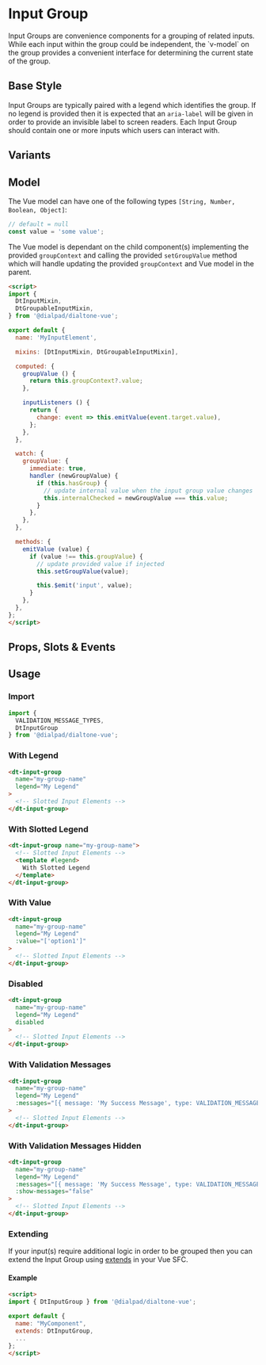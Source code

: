 
# Input Group

<Subtitle>
  Input Groups are convenience components for a grouping of related inputs. While each input within the group
  could be independent, the `v-model` on the group provides a convenient interface for determining the current state of
  the group.
</Subtitle>

## Base Style

Input Groups are typically paired with a legend which identifies the group. If no legend is provided then it is
expected that an `aria-label` will be given in order to provide an invisible label to screen readers. Each Input
Group should contain one or more inputs which users can interact with.

<Canvas>
  <Story id="forms-input-group--default" />
</Canvas>

## Variants

<Canvas>
  <Story id="forms-input-group--variants" />
</Canvas>

## Model

The Vue model can have one of the following types `[String, Number, Boolean, Object]`:

```js
// default = null
const value = 'some value';
```

The Vue model is dependant on the child component(s) implementing the provided `groupContext` and calling the provided
`setGroupValue` method which will handle updating the provided `groupContext` and Vue model in the parent.

```html
<script>
import {
  DtInputMixin,
  DtGroupableInputMixin,
} from '@dialpad/dialtone-vue';

export default {
  name: 'MyInputElement',

  mixins: [DtInputMixin, DtGroupableInputMixin],

  computed: {
    groupValue () {
      return this.groupContext?.value;
    },

    inputListeners () {
      return {
        change: event => this.emitValue(event.target.value),
      };
    },
  },

  watch: {
    groupValue: {
      immediate: true,
      handler (newGroupValue) {
        if (this.hasGroup) {
          // update internal value when the input group value changes
          this.internalChecked = newGroupValue === this.value;
        }
      },
    },
  },

  methods: {
    emitValue (value) {
      if (value !== this.groupValue) {
        // update provided value if injected
        this.setGroupValue(value);

        this.$emit('input', value);
      }
    },
  },
};
</script>
```

## Props, Slots & Events

<ArgsTable of={DtInputGroup} />

## Usage

### Import

```jsx
import {
  VALIDATION_MESSAGE_TYPES,
  DtInputGroup
} from '@dialpad/dialtone-vue';
```

### With Legend

```html
<dt-input-group
  name="my-group-name"
  legend="My Legend"
>
  <!-- Slotted Input Elements -->
</dt-input-group>
```

### With Slotted Legend

```html
<dt-input-group name="my-group-name">
  <!-- Slotted Input Elements -->
  <template #legend>
    With Slotted Legend
  </template>
</dt-input-group>
```

### With Value

```html
<dt-input-group
  name="my-group-name"
  legend="My Legend"
  :value="['option1']"
>
  <!-- Slotted Input Elements -->
</dt-input-group>
```

### Disabled

```html
<dt-input-group
  name="my-group-name"
  legend="My Legend"
  disabled
>
  <!-- Slotted Input Elements -->
</dt-input-group>
```

### With Validation Messages

```html
<dt-input-group
  name="my-group-name"
  legend="My Legend"
  :messages="[{ message: 'My Success Message', type: VALIDATION_MESSAGE_TYPES.SUCCESS }]"
>
  <!-- Slotted Input Elements -->
</dt-input-group>
```

### With Validation Messages Hidden

```html
<dt-input-group
  name="my-group-name"
  legend="My Legend"
  :messages="[{ message: 'My Success Message', type: VALIDATION_MESSAGE_TYPES.SUCCESS }]"
  :show-messages="false"
>
  <!-- Slotted Input Elements -->
</dt-input-group>
```

### Extending

If your input(s) require additional logic in order to be grouped then you can extend the Input Group using
[extends](https://v3.vuejs.org/api/options-composition.html#extends) in your Vue SFC.

#### Example

```html
<script>
import { DtInputGroup } from '@dialpad/dialtone-vue';

export default {
  name: "MyComponent",
  extends: DtInputGroup,
  ...
};
</script>
```
